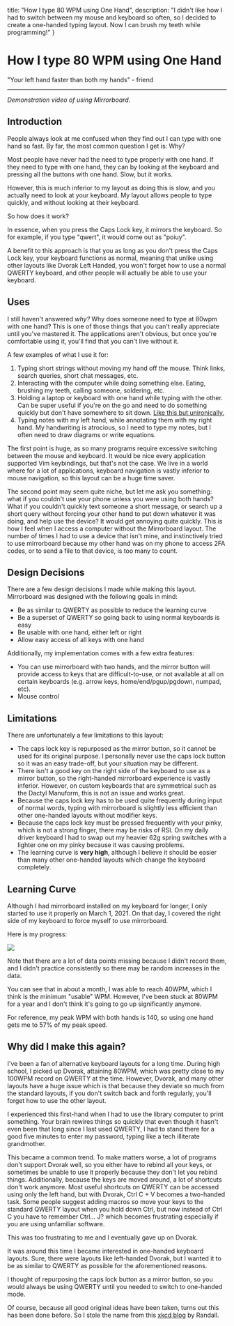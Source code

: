   title: "How I type 80 WPM using One Hand",
  description: "I didn't like how I had to switch between my mouse and keyboard so often, so I decided to create a one-handed typing layout. Now I can brush my teeth while programming!"
}

# How I type 80 WPM using One Hand
"Your left hand faster than both my hands" - friend

----

<div className="relative" style={{ paddingBottom: "56.25%" }}>
  <MediaDisplay className="absolute p-4" link="https://www.youtube.com/embed/L4qHOcTEYSc" type="iframe" autoplay />
</div>

*Demonstration video of using Mirrorboard.*

## Introduction

People always look at me confused when they find out I can type with one hand so fast. By far, the most common question I get is: Why?

Most people have never had the need to type properly with one hand. If they need to type with one hand, they can by looking at the keyboard and pressing all the buttons with one hand. Slow, but it works.

However, this is much inferior to my layout as doing this is slow, and you actually need to look at your keyboard. My layout allows people to type quickly, and without looking at their keyboard.

So how does it work?

In essence, when you press the Caps Lock key, it mirrors the keyboard. So for example, if you type "qwert", it would come out as "poiuy".

A benefit to this approach is that you as long as you don't press the Caps Lock key, your keyboard functions as normal, meaning that unlike using other layouts like Dvorak Left Handed, you won't forget how to use a normal QWERTY keyboard, and other people will actually be able to use your keyboard.

## Uses

I still haven't answered *why?* Why does someone need to type at 80wpm with one hand? This is one of those things that you can't really appreciate until you've mastered it. The applications aren't obvious, but once you're comfortable using it, you'll find that you can't live without it.

A few examples of what I use it for:

1. Typing short strings without moving my hand off the mouse. Think links, search queries, short chat messages, etc.
2. Interacting with the computer while doing something else. Eating, brushing my teeth, calling someone, soldering, etc.
3. Holding a laptop or keyboard with one hand while typing with the other. Can be super useful if you're on the go and need to do something quickly but don't have somewhere to sit down. [Like this but unironically.](https://www.dreamstime.com/young-man-laptop-white-background-image153306931)
4. Typing notes with my left hand, while annotating them with my right hand. My handwriting is atrocious, so I need to type my notes, but I often need to draw diagrams or write equations.

The first point is huge, as so many programs require excessive switching between the mouse and keyboard. It would be nice every application supported Vim keybindings, but that's not the case. We live in a world where for a lot of applications, keyboard navigation is vastly inferior to mouse navigation, so this layout can be a huge time saver.

The second point may seem quite niche, but let me ask you something: what if you couldn't use your phone unless you were using both hands? What if you couldn't quickly text someone a short message, or search up a short query without forcing your other hand to put down whatever it was doing, and help use the device? It would get annoying quite quickly. This is how I feel when I access a computer without the Mirrorboard layout. The number of times I had to use a device that isn't mine, and instinctively tried to use mirrorboard because my other hand was on my phone to access 2FA codes, or to send a file to that device, is too many to count.

## Design Decisions

There are a few design decisions I made while making this layout. Mirrorboard was designed with the following goals in mind:

* Be as similar to QWERTY as possible to reduce the learning curve
* Be a superset of QWERTY so going back to using normal keyboards is easy
* Be usable with one hand, either left or right
* Allow easy access of all keys with one hand

Additionally, my implementation comes with a few extra features:
* You can use mirrorboard with two hands, and the mirror button will provide access to keys that are difficult-to-use, or not available at all on certain keyboards (e.g. arrow keys, home/end/pgup/pgdown, numpad, etc).
* Mouse control

## Limitations

There are unfortunately a few limitations to this layout:

* The caps lock key is repurposed as the mirror button, so it cannot be used for its original purpose. I personally never use the caps lock button so it was an easy trade-off, but your situation may be different.
* There isn't a good key on the right side of the keyboard to use as a mirror button, so the right-handed mirrorboard experience is vastly inferior. However, on custom keyboards that are symmetrical such as the Dactyl Manuform, this is not an issue and works great.
* Because the caps lock key has to be used quite frequently during input of normal words, typing with mirrorboard is slightly less efficient than other one-handed layouts without modifier keys.
* Because the caps lock key must be pressed frequently with your pinky, which is not a strong finger, there may be risks of RSI. On my daily driver keyboard I had to swap out my heavier 62g spring switches with a lighter one on my pinky because it was causing problems.
* The learning curve is **very high**, although I believe it should be easier than many other one-handed layouts which change the keyboard completely.

## Learning Curve

Although I had mirrorboard installed on my keyboard for longer, I only started to use it properly on March 1, 2021. On that day, I covered the right side of my keyboard to force myself to use mirrorboard.

Here is my progress:

![](https://i.imgur.com/pZ2ConE.png)

Note that there are a lot of data points missing because I didn't record them, and I didn't practice consistently so there may be random increases in the data.

You can see that in about a month, I was able to reach 40WPM, which I think is the minimum "usable" WPM. However, I've been stuck at 80WPM for a year and I don't think it's going to go up significantly anymore.

For reference, my peak WPM with both hands is 140, so using one hand gets me to 57% of my peak speed.

## Why did I make this again?

I've been a fan of alternative keyboard layouts for a long time. During high school, I picked up Dvorak, attaining 80WPM, which was pretty close to my 100WPM record on QWERTY at the time. However, Dvorak, and many other layouts have a huge issue which is that because they deviate so much from the standard layouts, if you don't switch back and forth regularly, you'll forget how to use the other layout.

I experienced this first-hand when I had to use the library computer to print something. Your brain rewires things so quickly that even though it hasn't even been that long since I last used QWERTY, I had to stand there for a good five minutes to enter my password, typing like a tech illiterate grandmother.

This became a common trend. To make matters worse, a lot of programs don't support Dvorak well, so you either have to rebind all your keys, or sometimes be unable to use it properly because they don't let you rebind things. Additionally, because the keys are moved around, a lot of shortcuts don't work anymore. Most useful shortcuts on QWERTY can be accessed using only the left hand, but with Dvorak, Ctrl C + V becomes a two-handed task. Some people suggest adding macros so move your keys to the standard QWERTY layout when you hold down Ctrl, but now instead of Ctrl C you have to remember Ctrl... J? which becomes frustrating especially if you are using unfamiliar software.

This was too frustrating to me and I eventually gave up on Dvorak.

It was around this time I became interested in one-handed keyboard layouts. Sure, there were layouts like left-handed Dvorak, but I wanted it to be as similar to QWERTY as possible for the aforementioned reasons.

I thought of repurposing the caps lock button as a mirror button, so you would always be using QWERTY until you needed to switch to one-handed mode.

Of course, because all good original ideas have been taken, turns out this has been done before. So I stole the name from this [xkcd blog](https://blog.xkcd.com/2007/08/14/mirrorboard-a-one-handed-keyboard-layout-for-the-lazy/) by Randall.